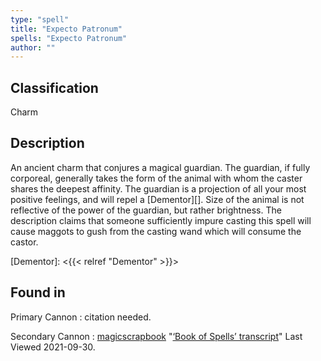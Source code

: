 ```yaml
---
type: "spell"
title: "Expecto Patronum"
spells: "Expecto Patronum"
author: ""
---
```


## Classification

Charm

## Description

An ancient charm that conjures a magical guardian. The guardian, if fully
corporeal, generally takes the form of the animal with whom the caster shares
the deepest affinity. The guardian is a projection of all your most positive
feelings, and will repel a [Dementor][]. Size of the animal is not reflective of
the power of the guardian, but rather brightness. The description claims that
someone sufficiently impure casting this spell will cause maggots to gush from
the casting wand which will consume the castor.

[Dementor]: <{{< relref "Dementor" >}}>

## Found in

Primary Cannon
:   citation needed.

Secondary Cannon
:   [magicscrapbook](https://magicscrapbook.tumblr.com/)
    "[‘Book of Spells’ transcript](https://magicscrapbook.tumblr.com/post/162085200042/book-of-spells-transcript)"
    Last Viewed 2021-09-30.
